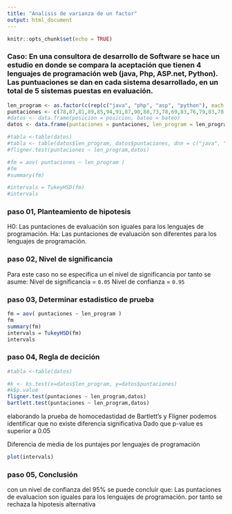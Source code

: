 ```yaml
---
title: "Analisis de varianza de un factor"
output: html_document
---
```


```r
knitr::opts_chunk$set(echo = TRUE)
```

### Caso: En una consultora de desarrollo de Software se hace un estudio en donde se compara la aceptación que tienen  4 lenguajes de programación web (java, Php, ASP.net, Python). Las puntuaciones se dan en cada sistema desarrollado, en un total de 5 sistemas puestas en evaluación.




```r
len_program <- as.factor(c(rep(c("java", "php", "asp", "python"), each =5)))
puntaciones <- c(78,87,81,89,85,94,91,87,90,88,73,78,69,83,76,79,83,78,69,81)
#datos <- data.frame(posicion = posicion, bateo = bateo)
datos <- data.frame(puntaciones = puntaciones, len_program = len_program)

#tabla <-table(datos)
#tabla <- table(datos$len_program, datos$puntaciones, dnn = c("java", "php", "asp", "python"))
#fligner.test(puntaciones ~ len_program,datos)

#fm = aov( puntaciones ~ len_program )
#fm
#summary(fm)

#intervals = TukeyHSD(fm)
#intervals


```

### paso 01, Planteamiento de hipotesis

H0: Las puntaciones de evaluación son iguales para los lenguajes de programación.
Ha: Las puntaciones de evaluación son diferentes para los lenguajes de programación.

### paso 02, Nivel de significancia

Para este caso no se especifica un el nivel de significancia por tanto se asume:
Nivel de significancia = ``` 0.05```
Nivel de confianza = ```0.95```


### paso 03, Determinar estadistico de prueba

```r
fm = aov( puntaciones ~ len_program )
fm
summary(fm)
intervals = TukeyHSD(fm)
intervals
```

### paso 04, Regla de decición

```r
#tabla <-table(datos)

#k <- ks.test(x=datos$len_program, y=datos$puntaciones)
#k$p.value
fligner.test(puntaciones ~ len_program,datos)
bartlett.test(puntaciones ~ len_program,datos)
```
elaborando la prueba de homocedastidad de Bartlett's y Fligner podemos identificar que no existe diferencia significativa
Dado que p-value es superior a 0.05 


Diferencia de media de los puntajes por lenguajes de programación

```r
plot(intervals)
```

### paso 05, Conclusión

con un nivel de confianza del 95% se puede concluir que:  Las puntaciones de evaluacion son iguales para los lenguajes de programación.
por tanto se rechaza la hipotesis alternativa



